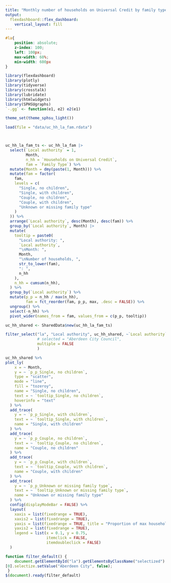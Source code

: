 ```yaml
---
title: "Monthly number of households on Universal Credit by family type"
output: 
  flexdashboard::flex_dashboard:
    vertical_layout: fill
---
```


```css
#la{
    position: absolute;
    z-index: 100;
    left: 100px;
    max-width: 60%;
    min-width: 600px
}
```

```r
library(flexdashboard)
library(plotly)
library(tidyverse)
library(crosstalk)
library(lubridate)
library(htmlwidgets)
library(SPHSUgraphs)
`-.gg` <- function(e1, e2) e2(e1)

theme_set(theme_sphsu_light())

load(file = "data/uc_hh_la_fam.rdata")



uc_hh_la_fam_ts <- uc_hh_la_fam |>
  select(`Local authority` = 1,
         Month,
         n_hh = `Households on Universal Credit`,
         fam = `Family Type`) %>%
  mutate(Month = dmy(paste(1, Month))) %>%
  mutate(fam = factor(
    fam,
    levels = c(
      "Single, no children",
      "Single, with children",
      "Couple, no children",
      "Couple, with children",
      "Unknown or missing family type"
    )
  )) %>%
  arrange(`Local authority`, desc(Month), desc(fam)) %>%
  group_by(`Local authority`, Month) |>
  mutate(
    tooltip = paste0(
      "Local authority: ",
      `Local authority`,
      "\nMonth: ",
      Month,
      "\nNumber of households, ",
      str_to_lower(fam),
      ": ",
      n_hh
    ),
    n_hh = cumsum(n_hh),
  ) %>%
  group_by(`Local authority`) %>%
  mutate(p_p = n_hh / max(n_hh),
         fam = fct_reorder(fam, p_p, max, .desc = FALSE)) %>%
  ungroup() %>%
  select(-n_hh) %>%
  pivot_wider(names_from = fam, values_from = c(p_p, tooltip))

uc_hh_shared <- SharedData$new(uc_hh_la_fam_ts)

```


```r
filter_select("la", "Local authority", uc_hh_shared, ~`Local authority`, allLevels = FALSE, 
              # selected = "Aberdeen City Council",
              multiple = FALSE
              )

```


```r

uc_hh_shared %>% 
plot_ly(
    x = ~ Month,
    y = ~ `p_p_Single, no children`,
    type = "scatter",
    mode = "line",
    fill = "tozeroy",
    name = "Single, no children",
    text = ~ `tooltip_Single, no children`,
    hoverinfo = "text"
  ) %>%
  add_trace(
    y = ~ `p_p_Single, with children`,
    text = ~ `tooltip_Single, with children`,
    name = "Single, with children"
  ) %>%
  add_trace(
    y = ~ `p_p_Couple, no children`,
    text = ~ `tooltip_Couple, no children`,
    name = "Couple, no children"
  ) %>%
  add_trace(
    y = ~ `p_p_Couple, with children`,
    text = ~ `tooltip_Couple, with children`,
    name = "Couple, with children"
  ) %>%
  add_trace(
    y = ~ `p_p_Unknown or missing family type`,
    text = ~ `tooltip_Unknown or missing family type`,
    name = "Unknown or missing family type"
  ) %>% 
  config(displayModeBar = FALSE) %>%
  layout(
    xaxis = list(fixedrange = TRUE),
    xaxis2 = list(fixedrange = TRUE),
    yaxis = list(fixedrange = TRUE, title = "Proportion of max households on UC"),
    yaxis2 = list(fixedrange = TRUE),
    legend = list(x = 0.1, y = 0.75,
                  itemclick = FALSE,
                  itemdoubleclick = FALSE)
  ) 


```

```js
function filter_default() {
    document.getElementById("la").getElementsByClassName("selectized") 
[0].selectize.setValue("Aberdeen City", false);
 }
$(document).ready(filter_default)
```